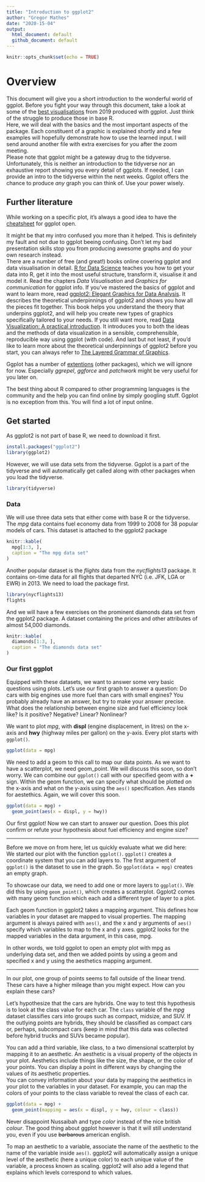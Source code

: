 ```yaml
---
title: "Introduction to ggplot2"
author: "Gregor Mathes"
date: "2020-15-04"
output:
  html_document: default
  github_document: default
---
```


```r
knitr::opts_chunk$set(echo = TRUE)
```

# Overview

This document will give you a short introduction to the wonderful world of ggplot. Before you fight your way through this document, take a look at some of the [best visualisations](https://cedricscherer.netlify.com/2019/12/30/best-tidytuesday-2019/) from 2019 produced with ggplot. Just think of the struggle to produce those in base R.  
Here, we will deal with the basics and the most important aspects of the package. Each constituent of a graphic is explained shortly and a few examples will hopefully demonstrate how to use the learned input.  I will send around another file with extra exercises for you after the zoom meeting.  
Please note that ggplot might be a gateway drug to the tidyverse. Unfortunately, this is neither an introduction to the tidyverse nor an exhaustive report showing you every detail of ggplots. If needed, I can provide an intro to the tidyverse within the next weeks. Ggplot offers the chance to produce *any* graph you can think of. Use your power wisely.


## Further literature  
  
While working on a specific plot, it's always a good idea to have the [cheatsheet](https://rstudio.com/wp-content/uploads/2015/03/ggplot2-cheatsheet.pdf) for ggplot open.  
  
It might be that my intro confused you more than it helped. This is definitely my fault and not due to ggplot beeing confusing. Don't let my bad presentation skills stop you from producing awesome graphs and do your own research instead.  
There are a number of free (and great!) books online covering ggplot and data visualisation in detail. [R for Data Science](https://r4ds.had.co.nz/) teaches you how to get your data into R, get it into the most useful structure, transform it, visualise it and model it. Read the chapters *Data Visualisation* and *Graphics for communication* for ggplot info. If you've mastered the basics of ggplot and want to learn more, read [ggplot2: Elegant Graphics for Data Analysis](https://ggplot2-book.org/index.html). It describes the theoretical underpinnings of ggplot2 and shows you how all the pieces fit together. This book helps you understand the theory that underpins ggplot2, and will help you create new types of graphics specifically tailored to your needs. If you still want more, read [Data Visualization: A practical introduction](http://socviz.co/). It introduces you to both the ideas and the methods of data visualization in a sensible, comprehensible, reproducible way using ggplot (with code). And last but not least, if you'd like to learn more about the theoretical underpinnings of ggplot2 before you start, you can always refer to [The Layered Grammar of Graphics](http://vita.had.co.nz/papers/layered-grammar.pdf).  
  
Ggplot has a number of [extentions](http://exts.ggplot2.tidyverse.org/gallery/) (other packages), which we will ignore for now. Especially *ggrepel*, *ggforce* and *patchwork* might be very useful for you later on.  
  
The best thing about R compared to other programming languages is the community and the help you can find online by simply googling stuff. Ggplot is no exception from this. You will find a lot of input online. 
  
  
## Get started
  
As ggplot2 is not part of base R, we need to download it first.
```r
install.packages("ggplot2")
library(ggplot2)
```
However, we will use data sets from the tidyverse. Ggplot is a part of the tidyverse and will automatically get called along with other packages when you load the tidyverse. 
```r
library(tidyverse)
```


### Data  
  
We will use three data sets that either come with base R or the tidyverse.  
The *mpg* data contains fuel economy data from 1999 to 2008 for 38 popular models of cars. This dataset is attached to the ggplot2 package  
```r
knitr::kable(
  mpg[1:3, ], 
  caption = "The mpg data set"
)
```
  
Another popular dataset is the *flights* data from the *nycflights13* package. It contains on-time data for all flights that departed NYC (i.e. JFK, LGA or EWR) in 2013. We need to load the package first. 
```r
library(nycflights13)
flights
```
  
And we will have a few exercises on the prominent diamonds data set from the ggplot2 package. A dataset containing the prices and other attributes of almost 54,000 diamonds.
```r
knitr::kable(
  diamonds[1:3, ], 
  caption = "The diamonds data set"
)
```
  
### Our first ggplot
  
Equipped with these datasets, we want to answer some very basic questions using plots. Let's use our first graph to answer a question: Do cars with big engines use more fuel than cars with small engines? You probably already have an answer, but try to make your answer precise. What does the relationship between engine size and fuel efficiency look like? Is it positive? Negative? Linear? Nonlinear?  
  
We want to plot *mpg*, with **displ** (engine displacement, in litres) on the x-axis and **hwy** (highway miles per gallon) on the y-axis. Every plot starts with `ggplot()`.
```r
ggplot(data = mpg)
```
  
We need to add a geom to this call to map our data points. As we want to have a scatterplot, we need geom_point. We will discuss this soon, so don't worry. We can combine our `ggplot()` call with our specified geom with a **+** sign. Within the geom function, we can specify what should be plotted on the x-axis and what on the y-axis using the `aes()` specification. Aes stands for aestethics. Again, we will cover this soon.
```r
ggplot(data = mpg) +
  geom_point(aes(x = displ, y = hwy))
```
  
Our first ggplot! Now we can start to answer our question. Does this plot confirm or refute your hypothesis about fuel efficiency and engine size?
  
***
Before we move on from here, let us quickly evaluate what we did here:  
We started our plot with the function `ggplot()`. `ggplot()` creates a coordinate system that you can add layers to. The first argument of `ggplot()` is the dataset to use in the graph. So `ggplot(data = mpg)` creates an empty graph.
  
To showcase our data, we need to add one or more layers to `ggplot()`. We did this by using `geom_point()`, which creates a scatterplot. Ggplot2 comes with many geom function which each add a different type of layer to a plot.  
  
Each geom function in ggplot2 takes a mapping argument. This defines how variables in your dataset are mapped to visual properties. The mapping argument is always paired with `aes()`, and the x and y arguments of `aes()` specify which variables to map to the x and y axes. ggplot2 looks for the mapped variables in the data argument, in this case, mpg.  
  
In other words, we told ggplot to open an empty plot with mpg as underlying data set, and then we added points by using a geom and specified x and y using the aesthetics mapping argument.  

***
  
  
In our plot, one group of points seems to fall outside of the linear trend. These cars have a higher mileage than you might expect. How can you explain these cars?  
  
Let's hypothesize that the cars are hybrids. One way to test this hypothesis is to look at the class value for each car. The `class` variable of the *mpg* dataset classifies cars into groups such as compact, midsize, and SUV. If the outlying points are hybrids, they should be classified as compact cars or, perhaps, subcompact cars (keep in mind that this data was collected before hybrid trucks and SUVs became popular).

You can add a third variable, like class, to a two dimensional scatterplot by mapping it to an aesthetic. An aesthetic is a visual property of the objects in your plot. Aesthetics include things like the size, the shape, or the color of your points. You can display a point in different ways by changing the values of its aesthetic properties.  
You can convey information about your data by mapping the aesthetics in your plot to the variables in your dataset. For example, you can map the colors of your points to the class variable to reveal the class of each car.
```r
ggplot(data = mpg) + 
  geom_point(mapping = aes(x = displ, y = hwy, colour = class))
```
  
Never disappoint Nussaibah and type *color* instead of the nice british *colour*. The good thing about ggplot however is that it will still understand you, even if you use ~~barbarous~~ american english.  
  
To map an aesthetic to a variable, associate the name of the aesthetic to the name of the variable inside `aes()`. ggplot2 will automatically assign a unique level of the aesthetic (here a unique color) to each unique value of the variable, a process known as scaling. ggplot2 will also add a legend that explains which levels correspond to which values.


